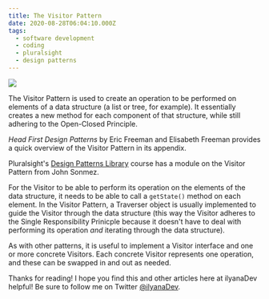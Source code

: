 ```yaml
---
title: The Visitor Pattern
date: 2020-08-28T06:04:10.000Z
tags:
  - software development
  - coding
  - pluralsight
  - design patterns
---
```


![](visitor-pattern.png)

The Visitor Pattern is used to create an operation to be performed on elements of a data structure (a list or tree, for example). It essentially creates a new method for each component of that structure, while still adhering to the Open-Closed Principle.

*Head First Design Patterns* by Eric Freeman and Elisabeth Freeman provides a quick overview of the Visitor Pattern in its appendix.

Pluralsight's [Design Patterns Library](https://app.pluralsight.com/library/courses/patterns-library/table-of-contents) course has a module on the Visitor Pattern from John Sonmez.

For the Visitor to be able to perform its operation on the elements of the data structure, it needs to be able to call a `getState()` method on each element. In the Visitor Pattern, a Traverser object is usually implemented to guide the Visitor through the data structure (this way the Visitor adheres to the Single Responsibility Prinicple because it doesn't have to deal with performing its operation *and* iterating through the data structure).

As with other patterns, it is useful to implement a Visitor interface and one or more concrete Visitors. Each concrete Visitor represents one operation, and these can be swapped in and out as needed.

Thanks for reading! I hope you find this and other articles here at ilyanaDev helpful! Be sure to follow me on Twitter [@ilyanaDev](https://twitter.com/ilyanaDev).
